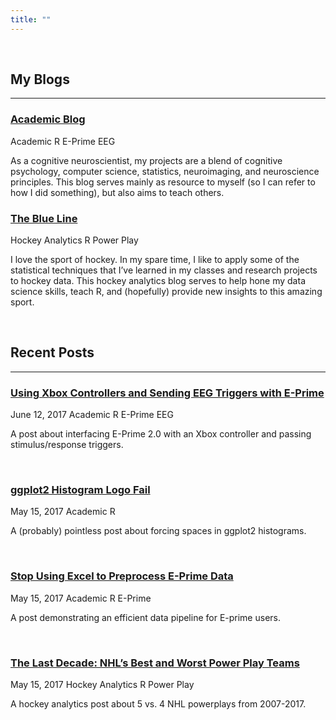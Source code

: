 ```yaml
---
title: ""
---
```


<br>

<!-- MY BLOGS -->

<h2><span class="fa fa-paper-plane-o" aria-hidden="true"></span> My Blogs</h2> 
<hr>

<h3><span class="fa fa-newspaper-o" aria-hidden="true"></span><a href="academicblog.html"> Academic Blog</a></h3> 

<span class="label label-primary">Academic</span>
<span class="label label-default">R</span>
<span class="label label-success">E-Prime</span>
<span class="label label-warning">EEG</span>

As a cognitive neuroscientist, my projects are a blend of cognitive psychology, computer science, statistics, neuroimaging, and neuroscience principles. This blog serves mainly as resource to myself (so I can refer to how I did something), but also aims to teach others.

<h3><span class="fa fa-newspaper-o" aria-hidden="true"></span><a href="theblueline.html"> The Blue Line</a></h3> 

<span class="label label-info">Hockey Analytics</span>
<span class="label label-default">R</span>
<span class="label label-danger">Power Play</span>

I love the sport of hockey. In my spare time, I like to apply some of the statistical techniques that I've learned in my classes and research projects to hockey data. This hockey analytics blog serves to help hone my data science skills, teach R, and (hopefully) provide new insights to this amazing sport.

<br>

<!-- RECENT POSTS -->

<h2><span class="fa fa-file-text-o" aria-hidden="true"></span> Recent Posts</h2> 
<hr>

<h3><span class="fa fa-sticky-note-o" aria-hidden="true"></span><a href="post-Using-Xbox-Controllers-and-Sending-EEG-Triggers-with-E-Prime.html" class="postLink"> Using Xbox Controllers and Sending EEG Triggers with E-Prime</a></h3>

<span class="glyphicon glyphicon-time"></span> June 12, 2017
<span class="label label-primary">Academic</span>
<span class="label label-default">R</span>
<span class="label label-success">E-Prime</span>
<span class="label label-warning">EEG</span>

A post about interfacing E-Prime 2.0 with an Xbox controller and passing stimulus/response triggers.

<br>

<h3><span class="fa fa-sticky-note-o" aria-hidden="true"></span><a href="post-ggplot2-Histogram-Logo-Fail.html" class="postLink"> ggplot2 Histogram Logo Fail</a></h3>

<span class="glyphicon glyphicon-time"></span> May 15, 2017
<span class="label label-primary">Academic</span>
<span class="label label-default">R</span>

A (probably) pointless post about forcing spaces in ggplot2 histograms.

<br>

<h3><span class="fa fa-sticky-note-o" aria-hidden="true"></span><a href="post-Stop-Using-Excel-to-Preprocess-E-Prime-Data.html" class="postLink"> Stop Using Excel to Preprocess E-Prime Data</a></h3>

<span class="glyphicon glyphicon-time"></span> May 15, 2017
<span class="label label-primary">Academic</span>
<span class="label label-default">R</span>
<span class="label label-success">E-Prime</span>

A post demonstrating an efficient data pipeline for E-prime users.

<br>

<h3><span class="fa fa-sticky-note-o" aria-hidden="true"></span><a href="post-The-Last-Decade-NHLs-Best-and-Worst-Power-Play-Teams.html" class="postLink"> The Last Decade: NHL’s Best and Worst Power Play Teams</a></h3>

<span class="glyphicon glyphicon-time"></span> May 15, 2017
<span class="label label-info">Hockey Analytics</span>
<span class="label label-default">R</span>
<span class="label label-danger">Power Play</span>

A hockey analytics post about 5 vs. 4 NHL powerplays from 2007-2017.

<br>


<!-- disqus comment counter LEAVE HERE AT BOTTOM OF INDEX -->
<script id="dsq-count-scr" src="//mattkmiecik.disqus.com/count.js" async></script> 







